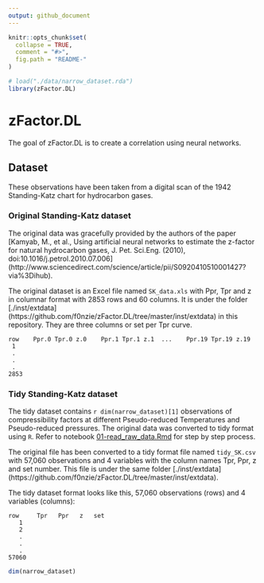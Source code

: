 ```yaml
---
output: github_document
---
```


<!-- README.md is generated from README.Rmd. Please edit that file -->

```r
knitr::opts_chunk$set(
  collapse = TRUE,
  comment = "#>",
  fig.path = "README-"
)
```

```r
# load("./data/narrow_dataset.rda")
library(zFactor.DL)
```

# zFactor.DL

The goal of zFactor.DL is to create a correlation using neural networks.


## Dataset
These observations have been taken from a digital scan of the 1942 Standing-Katz chart for hydrocarbon gases.

### Original Standing-Katz dataset
The original data was gracefully provided by the authors of the paper [Kamyab, M., et al., Using artificial neural networks to estimate the z-factor for natural hydrocarbon gases, J. Pet. Sci.Eng. (2010), doi:10.1016/j.petrol.2010.07.006] (http://www.sciencedirect.com/science/article/pii/S0920410510001427?via%3Dihub).

The original dataset is an Excel file named `SK_data.xls` with Ppr, Tpr and z in columnar format with 2853 rows and 60 columns. It is under the folder [./inst/extdata] (https://github.com/f0nzie/zFactor.DL/tree/master/inst/extdata) in this repository. They are three columns or set per Tpr curve.

    row    Ppr.0 Tpr.0 z.0    Ppr.1 Tpr.1 z.1  ...    Ppr.19 Tpr.19 z.19
     1
     . 
     .
     .
    2853
 

### Tidy Standing-Katz dataset
The tidy dataset contains `r dim(narrow_dataset)[1]` observations of compressibility factors at different Pseudo-reduced Temperatures and Pseudo-reduced pressures. The original data was converted to tidy format using `R`. Refer to notebook [01-read_raw_data.Rmd](https://github.com/f0nzie/zFactor.DL/blob/master/notebooks/01-read_raw_data.Rmd) for step by step process.

The original file has been converted to a tidy format file named `tidy_SK.csv` with 57,060 observations and 4 variables with the column names Tpr, Ppr, z and set number. This file is under the same folder [./inst/extdata] (https://github.com/f0nzie/zFactor.DL/tree/master/inst/extdata).

The tidy dataset format looks like this, 57,060 observations (rows) and 4 variables (columns):

    row     Tpr   Ppr   z   set
       1       
       2
       . 
       .
       .
    57060


```r
dim(narrow_dataset)
```


